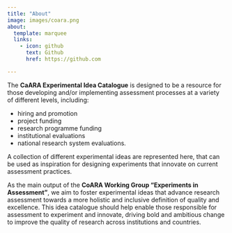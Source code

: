 ```yaml
---
title: "About"
image: images/coara.png
about:
  template: marquee
  links:
    - icon: github
      text: Github
      href: https://github.com

---
```


The **CaARA Experimental Idea Catalogue** is designed to be a resource for those developing and/or implementing assessment processes at a variety of different levels, including:

- hiring and promotion
- project funding
- research programme funding
- institutional evaluations 
- national research system evaluations. 

A collection of different experimental ideas are represented here, that can be used as inspiration for designing experiments that innovate on current assessment practices.

As the main output of the **CoARA Working Group “Experiments in Assessment”**, we aim to foster experimental ideas that advance research assessment towards a more holistic and inclusive definition of quality and excellence. This idea catalogue should help enable those responsible for assessment to experiment and innovate, driving bold and ambitious change to improve the quality of research across institutions and countries. 

